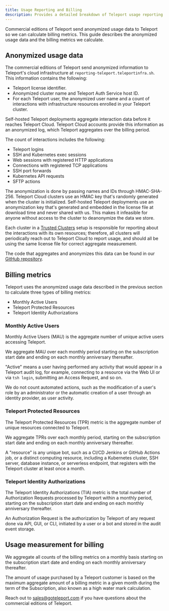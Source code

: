 ```yaml
---
title: Usage Reporting and Billing
description: Provides a detailed breakdown of Teleport usage reporting and billing.
---
```


Commercial editions of Teleport send anonymized usage data to Teleport so we can
calculate billing metrics. This guide describes the anonymized usage data and
the billing metrics we calculate.

## Anonymized usage data

The commercial editions of Teleport send anonymized information to Teleport's
cloud infrastructure at `reporting-teleport.teleportinfra.sh`.
This information contains the following:

- Teleport license identifier.
- Anonymized cluster name and Teleport Auth Service host ID.
- For each Teleport user, the anonymized user name and a count of interactions
  with infrastructure resources enrolled in your Teleport cluster.

Self-hosted Teleport deployments aggregate interaction data before it reaches
Teleport Cloud. Teleport Cloud accounts provide this information as an
anonymized log, which Teleport aggregates over the billing period.

The count of interactions includes the following:

- Teleport logins
- SSH and Kubernetes exec sessions
- Web sessions with registered HTTP applications
- Connections with registered TCP applications
- SSH port forwards
- Kubernetes API requests
- SFTP actions

The anonymization is done by passing names and IDs through HMAC-SHA-256.
Teleport Cloud clusters use an HMAC key that's randomly generated when
the cluster is initialized. Self-hosted Teleport deployments use an
anonymization key that's generated and embedded in the license file at
download time and never shared with us. This makes it infeasible for anyone
without access to the cluster to deanonymize the data we store.

Each cluster in a [Trusted Clusters](admin/trustedclusters.mdx) setup is
responsible for reporting about the interactions with its own resources;
therefore, all clusters will periodically reach out to Teleport Cloud to report
usage, and should all be using the same license file for correct aggregate
measurement.

The code that aggregates and anonymizes this data can be found in our [GitHub
repository](https://github.com/gravitational/teleport/tree/master/lib/usagereporter/teleport/aggregating).

## Billing metrics

Teleport uses the anonymized usage data described in the previous section to
calculate three types of billing metrics:

- Monthly Active Users
- Teleport Protected Resources
- Teleport Identity Authorizations

### Monthly Active Users

Monthly Active Users (MAU) is the aggregate number of unique
active users accessing Teleport.

We aggregate MAU over each monthly period starting on the subscription start date and ending on each
monthly anniversary thereafter.

"Active" means a user having performed any activity that would appear in a Teleport audit log, for example,
connecting to a resource via the Web UI or via `tsh login`, submitting an Access Request, and so on.

We do not count automated actions, such as the modification
of a user's role by an administrator or the automatic creation of a user
through an identity provider, as user activity.

### Teleport Protected Resources

The Teleport Protected Resources (TPR) metric is the aggregate number of unique resources connected to Teleport.

We aggregate TPRs over each monthly period,
starting on the subscription start date and ending on each monthly anniversary thereafter.

A "resource" is any unique bot, such as a CI/CD Jenkins or GitHub Actions job,
or a distinct computing resource, including a Kubernetes cluster, SSH server,
database instance, or serverless endpoint, that registers with the Teleport cluster at least once a month.

### Teleport Identity Authorizations

The Teleport Identity Authorizations (TIA) metric is the total number of Authorization Requests
processed by Teleport within a monthly period, starting on the subscription start date and ending
on each monthly anniversary thereafter.

An Authorization Request is the authorization by Teleport of any request done via API, GUI, or CLI,
initiated by a user or a bot and stored in the audit event storage.


## Usage measurement for billing

We aggregate all counts of the billing metrics on a monthly basis starting on
the subscription start date and ending on each monthly anniversary thereafter.

The amount of usage purchased by a Teleport customer is based on the maximum
aggregate amount of a billing metric in a given month during the term of the
Subscription, also known as a high water mark calculation.

Reach out to sales@goteleport.com if you have questions about the
commercial editions of Teleport.
